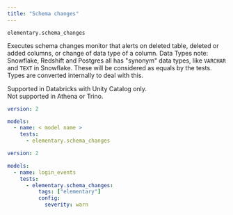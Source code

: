 ```yaml
---
title: "Schema changes"
---
```


`elementary.schema_changes`

Executes schema changes monitor that alerts on deleted table, deleted or added columns, or change of data type of a column.
Data Types note: Snowflake, Redshift and Postgres all has "synonym" data types, like `VARCHAR` and `TEXT` in Snowflake. These will be considered as equals by the tests. Types are converted internally to deal with this.

<Info>
  Supported in Databricks with Unity Catalog only. <br/>
  Not supported in Athena or Trino.
</Info>

<RequestExample>

```yml Models
version: 2

models:
  - name: < model name >
    tests:
      - elementary.schema_changes
```

```yml Models example
version: 2

models:
  - name: login_events
    tests:
      - elementary.schema_changes:
          tags: ["elementary"]
          config:
            severity: warn
```

</RequestExample>
